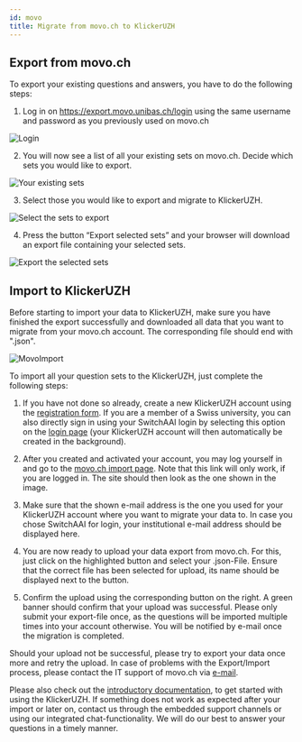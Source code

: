 ```yaml
---
id: movo
title: Migrate from movo.ch to KlickerUZH
---
```


## Export from movo.ch

To export your existing questions and answers, you have to do the following steps:

1. Log in on https://export.movo.unibas.ch/login using the same username and password as you previously used on movo.ch

![Login](/img/movo_login.png)

2. You will now see a list of all your existing sets on movo.ch. Decide which sets you would like to export.

![Your existing sets](/img/movo_sets.png)

3. Select those you would like to export and migrate to KlickerUZH.

![Select the sets to export](/img/movo_selection.png)

4. Press the button “Export selected sets” and your browser will download an export file containing your selected sets.

![Export the selected sets](/img/movo_export.png)


## Import to KlickerUZH

Before starting to import your data to KlickerUZH, make sure you have finished the export successfully and downloaded all data that you want to migrate from your movo.ch account. The corresponding file should end with ".json". 

![MovoImport](/img/movo_import.png)

To import all your question sets to the KlickerUZH, just complete the following steps:

1. If you have not done so already, create a new KlickerUZH account using the [registration form](https://app.klicker.uzh.ch/user/registration). If you are a member of a Swiss university, you can also directly sign in using your SwitchAAI login by selecting this option on the [login page](https://app.klicker.uzh.ch/user/login) (your KlickerUZH account will then automatically be created in the background).

2. After you created and activated your account, you may log yourself in and go to the [movo.ch import page](https://app.klicker.uzh.ch/movo). Note that this link will only work, if you are logged in. The site should then look as the one shown in the image.

3. Make sure that the shown e-mail address is the one you used for your KlickerUZH account where you want to migrate your data to. In case you chose SwitchAAI for login, your institutional e-mail address should be displayed here.

4. You are now ready to upload your data export from movo.ch. For this, just click on the highlighted button and select your .json-File. Ensure that the correct file has been selected for upload, its name should be displayed next to the button.

5. Confirm the upload using the corresponding button on the right. A green banner should confirm that your upload was successful. Please only submit your export-file once, as the questions will be imported multiple times into your account otherwise. You will be notified by e-mail once the migration is completed.

Should your upload not be successful, please try to export your data once more and retry the upload. In case of problems with the Export/Import process, please contact the IT support of movo.ch via [e-mail](mailto:support-its@unibas.ch).

Please also check out the [introductory documentation](/introduction/getting_started), to get started with using the KlickerUZH. If something does not work as expected after your import or later on, contact us through the embedded support channels or using our integrated chat-functionality. We will do our best to answer your questions in a timely manner.
